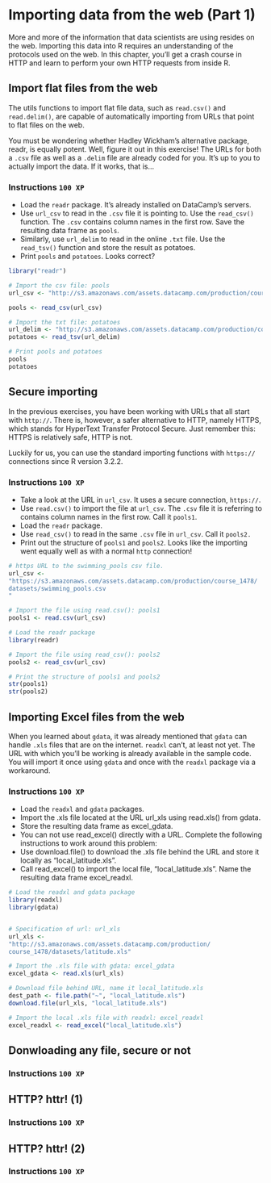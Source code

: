 # Importing data from the web (Part 1)

More and more of the information that data scientists are using resides on the 
web. Importing this data into R requires an understanding of the protocols used 
on the web. In this chapter, you'll get a crash course in HTTP and learn to 
perform your own HTTP requests from inside R.

## Import flat files from the web

The utils functions to import flat file data, such as `read.csv()` and 
`read.delim()`, are capable of automatically importing from URLs that point to 
flat files on the web.

You must be wondering whether Hadley Wickham's alternative package, readr, is 
equally potent. Well, figure it out in this exercise! The URLs for both a `.csv` 
file as well as a `.delim` file are already coded for you. It's up to you to 
actually import the data. If it works, that is…

### Instructions `100 XP` {.unnumbered}

- Load the `readr` package. It's already installed on DataCamp's servers.
- Use `url_csv` to read in the `.csv` file it is pointing to. Use the 
`read_csv()` function. The `.csv` contains column names in the first row. Save 
the resulting data frame as `pools`.
- Similarly, use `url_delim` to read in the online `.txt` file. Use the 
`read_tsv()` function and store the result as potatoes.
- Print `pools` and `potatoes`. Looks correct?

```.r
library("readr")

# Import the csv file: pools
url_csv <- "http://s3.amazonaws.com/assets.datacamp.com/production/course_1478/datasets/swimming_pools.csv"

pools <- read_csv(url_csv)

# Import the txt file: potatoes
url_delim <- "http://s3.amazonaws.com/assets.datacamp.com/production/course_1478/datasets/potatoes.txt"
potatoes <- read_tsv(url_delim)

# Print pools and potatoes
pools
potatoes
```

## Secure importing

In the previous exercises, you have been working with URLs that all start with 
`http://`. There is, however, a safer alternative to HTTP, namely HTTPS, which 
stands for HyperText Transfer Protocol Secure. Just remember this: HTTPS is 
relatively safe, HTTP is not.

Luckily for us, you can use the standard importing functions with `https://`
connections since R version 3.2.2.

### Instructions `100 XP` {.unnumbered}

- Take a look at the URL in `url_csv`. It uses a secure connection, `https://`.
- Use `read.csv()` to import the file at `url_csv`. The `.csv` file it is 
referring to contains column names in the first row. Call it `pools1`.
- Load the `readr` package. 
- Use `read_csv()` to read in the same `.csv` file in `url_csv`. 
Call it `pools2.`
- Print out the structure of `pools1` and `pools2`. Looks like the importing 
went equally well as with a normal `http` connection!


```.r
# https URL to the swimming_pools csv file.
url_csv <-
"https://s3.amazonaws.com/assets.datacamp.com/production/course_1478/
datasets/swimming_pools.csv
"

# Import the file using read.csv(): pools1
pools1 <- read.csv(url_csv)

# Load the readr package
library(readr)

# Import the file using read_csv(): pools2
pools2 <- read_csv(url_csv)

# Print the structure of pools1 and pools2
str(pools1)
str(pools2)
```

## Importing Excel files from the web

When you learned about `gdata`, it was already mentioned that `gdata` can 
handle `.xls` files that are on the internet. `readxl` can't, at least not yet. 
The URL with which you'll be working is already available in the sample code. 
You will import it once using `gdata` and once with the `readxl` package via a 
workaround.

### Instructions `100 XP` {.unnumbered}

- Load the `readxl` and `gdata` packages.
- Import the .xls file located at the URL url_xls using read.xls() from gdata.  
- Store the resulting data frame as excel_gdata.
- You can not use read_excel() directly with a URL. Complete the following 
instructions to work around this problem:
- Use download.file() to download the .xls file behind the URL and store it 
locally as "local_latitude.xls".
- Call read_excel() to import the local file, "local_latitude.xls". Name the 
resulting data frame excel_readxl.

```.r
# Load the readxl and gdata package
library(readxl)
library(gdata)


# Specification of url: url_xls
url_xls <- 
"http://s3.amazonaws.com/assets.datacamp.com/production/
course_1478/datasets/latitude.xls"

# Import the .xls file with gdata: excel_gdata
excel_gdata <- read.xls(url_xls)

# Download file behind URL, name it local_latitude.xls
dest_path <- file.path("~", "local_latitude.xls")
download.file(url_xls, "local_latitude.xls")

# Import the local .xls file with readxl: excel_readxl
excel_readxl <- read_excel("local_latitude.xls")
```


## Donwloading any file, secure or not

### Instructions `100 XP` {.unnumbered}

## HTTP? httr! (1)

### Instructions `100 XP` {.unnumbered}


## HTTP? httr! (2)

### Instructions `100 XP` {.unnumbered}
